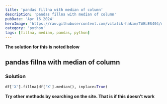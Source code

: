```yaml
---
title: 'pandas fillna with median of column'
description: 'pandas fillna with median of column'
pubDate: 'Apr 16 2024'
heroImage: 'https://raw.githubusercontent.com/vitalik-hakim/TABLES404/main/error_b/python.jpg'
category: 'python'
tags: [fillna, median, pandas, python]
---
```


**The solution for this is noted below**

## pandas fillna with median of column

### Solution

```python
df['X'].fillna(df['X'].median(), inplace=True)
```

**Try other methods by searching on the site. That is if this doesn't work**
